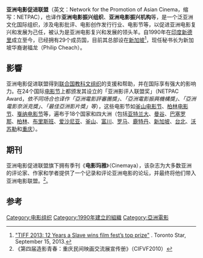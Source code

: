 '''亚洲电影促进联盟'''（英文：Network for the Promotion of Asian Cinema，缩写：NETPAC），也译作'''亚洲电影振兴组织'''、'''亚洲电影振兴机构'''等，是一个泛亚洲文化国际组织，涉及电影批评、电影创作发行行业、电影节等，以促进亚洲电影复兴和发展为己任，被认为是亚洲电影复兴和发展的领头羊。自1990年在[[印度|印度]][[新德里|新德里]]成立至今，已经拥有29个成员国，目前其总部设在[[新加坡|新加坡]]<ref>[http://www.thestar.com/entertainment/tiff/2013/09/15/tiff_2013_12_years_a_slave_wins_top_prize_at_film_fest.html "TIFF 2013: 12 Years a Slave wins film fest’s top prize" ] {{Wayback|url=http://www.thestar.com/entertainment/tiff/2013/09/15/tiff_2013_12_years_a_slave_wins_top_prize_at_film_fest.html |date=20141006102020 }}. Toronto Star, September 15, 2013.</ref>，现任秘书长为新加坡华裔谢福龙（Philip Cheach）。

==影響==
亚洲电影促进联盟得到[[联合国教科文组织|联合国教科文组织]]的支援和帮助，并在国际享有强大的影响力。在24个国际[[电影节|电影节]]上都颁发其设立的「亚洲影评人联盟奖」（NETPAC Award，''依不同场合也译作「亞洲電影評審團獎」、「亞洲電影振興機構獎」、「亞洲電影奈派克獎」、「最佳亞洲影片獎」等''），这些电影节如[[釜山电影节|釜山电影节]]、[[柏林电影节|柏林电影节]]、[[戛纳电影节|戛纳电影节]]等，遍布于18个国家和四大洲（包括[[亚特兰大|亚特兰大]]、[[曼谷|曼谷]]、[[巴塞罗那|巴塞罗那]]、[[柏林|柏林]]、[[布里斯班|布里斯班]]、[[爱沙尼亚|爱沙尼亚]]、[[釜山|釜山]]、[[富川|富川]]、[[罗马|罗马]]、[[鹿特丹|鹿特丹]]、[[新加坡|新加坡]]、[[台北|台北]]、[[沃苏勒|沃苏勒]]和[[重庆|重庆]]）。

==期刊==
亚洲电影促进联盟旗下拥有季刊《'''电影玛雅'''》（Cinemaya），该杂志为大多数亚洲的评论家、作家和学者提供了一个记录和评论亚洲电影的论坛，并最终将他们带入亚洲电影联盟。<ref>《第四届造影青春：重庆民间映画交流展宣传册》（CIFVF2010）</ref>。

==参考==
<references/>

[[Category:电影组织|Category:电影组织]]
[[Category:1990年建立的組織|Category:1990年建立的組織]]
[[Category:亞洲電影|Category:亞洲電影]]